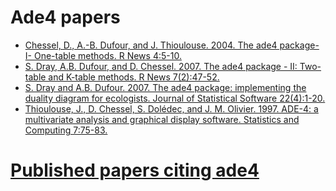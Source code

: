 
# Ade4 papers

- [Chessel, D., A.-B. Dufour, and J. Thioulouse. 2004. The ade4 package-I- One-table methods. R News 4:5-10.](http://pbil.univ-lyon1.fr/JTHome/ref/ade4-Rnews.pdf)
- [S. Dray, A.B. Dufour, and D. Chessel. 2007. The ade4 package - II: Two-table and K-table methods. R News 7(2):47-52.](http://pbil.univ-lyon1.fr/ade4/article/rnews2/rnews2.pdf)
- [S. Dray and A.B. Dufour. 2007. The ade4 package: implementing the duality diagram for ecologists. Journal of Statistical Software 22(4):1-20.](http://pbil.univ-lyon1.fr/ade4/article/jss/jss.pdf)
- [Thioulouse, J., D. Chessel, S. Dolédec, and J. M. Olivier. 1997. ADE-4: a multivariate analysis and graphical display software. Statistics and Computing 7:75-83.](http://pbil.univ-lyon1.fr/JTHome/ref/sc070108.pdf)
  
# [Published papers citing ade4](https://scholar.google.com/scholar?scisbd=2&q=ade4&hl=fr&as_sdt=0,5)
